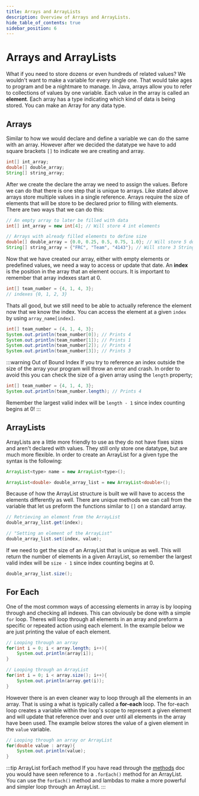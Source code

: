 ```yaml
---
title: Arrays and ArrayLists
description: Overview of Arrays and ArrayLists.
hide_table_of_contents: true
sidebar_position: 6
---
```


# Arrays and ArrayLists
What if you need to store dozens or even hundreds of related values? We wouldn't want to make a variable for every single one. That would take ages to program and be a nightmare to manage. In Java, arrays allow you to refer to collections of values by one variable. Each value in the array is called an **element**. Each array has a type indicating which kind of data is being stored. You can make an Array for any data type.

## Arrays
Similar to how we would declare and define a variable we can do the same with an array. However after we decided the datatype we have to add square brackets `[]` to indicate we are creating and array.
```java
int[] int_array;
double[] double_array;
String[] string_array;
```

After we create the declare the array we need to assign the values. Before we can do that there is one step that is unique to arrays. Like stated above arrays store multiple values in a single reference. Arrays require the size of elements that will be store to be declared prior to filling with elements. There are two ways that we can do this:
```java
// An empty array to later be filled with data
int[] int_array = new int[4]; // Will store 4 int elements

// Arrays with already filled elements to define size
double[] double_array = {0.0, 0.25, 0.5, 0.75, 1.0}; // Will store 5 double elements
String[] string_array = {"FRC", "Team", "4143"}; // Will store 3 String elements
```
Now that we have created our array, either with empty elements or predefined values, we need a way to access or update that date. An **index** is the position in the array that an element occurs. It is important to remember that array indexes start at 0.
```java
int[] team_number = {4, 1, 4, 3};
// indexes {0, 1, 2, 3}
```
Thats all good, but we still need to be able to actually reference the element now that we know the index. You can access the element at a given `index` by using `array_name[index]`.
```java
int[] team_number = {4, 1, 4, 3};
System.out.println(team_number[0]); // Prints 4
System.out.println(team_number[1]); // Prints 1
System.out.println(team_number[2]); // Prints 4
System.out.println(team_number[3]); // Prints 3
```
:::warning Out of Bound Index
If you try to reference an index outside the size of the array your program will throw an error and crash. In order to avoid this you can check the size of a given array using the `length` property;
```java
int[] team_number = {4, 1, 4, 3};
System.out.println(team_number.length); // Prints 4
```
Remember the largest valid index will be `length - 1` since index counting begins at 0!
:::

## ArrayLists
ArrayLists are a little more friendly to use as they do not have fixes sizes and aren't declared with values. They still only store one datatype, but are much more flexible. In order to create an ArrayList for a given type the syntax is the following:
```java title="Syntax"
ArrayList<type> name = new ArrayList<type>();
```
```java title="Example"
ArrayList<double> double_array_list = new ArrayList<double>();
```
Because of how the ArrayList structure is built we will have to access the elements differently as well. There are unique methods we can call from the variable that let us preform the functions similar to `[]` on a standard array.
```java
// Retrieving an element from the ArrayList
double_array_list.get(index);

// "Setting an element of the ArrayList"
double_array_list.set(index, value);
```
If we need to get the size of an ArrayList that is unique as well. This will return the number of elements in a given ArrayList, so remember the largest valid index will be `size - 1` since index counting begins at 0.
```java
double_array_list.size();
```

## For Each
One of the most common ways of accessing elements in array is by looping through and checking all indexes. This can obviously be done with a simple `for` loop. Theres will loop through all elements in an array and preform a specific or repeated action using each element. In the example below we are just printing the value of each element.
```java
// Looping through an array
for(int i = 0; i < array.length; i++){
    System.out.println(array[i]);
}

// Looping through an ArrayList
for(int i = 0; i < array.size(); i++){
    System.out.println(array.get(i));
}
```
However there is an even cleaner way to loop through all the elements in an array. That is using a what is typically called a **for-each** loop. The for-each loop creates a variable within the loop's scope to represent a given element and will update that reference over and over until all elements in the array have been used. The example below stores the value of a given element in the `value` variable.
```java
// Looping through an array or ArrayList
for(double value : array){
    System.out.println(value);
}
```
:::tip ArrayList forEach method
If you have read through the [methods](./methods.mdx) doc you would have seen reference to a `.forEach()` method for an ArrayList. You can use the `forEach()` method and lambdas to make a more powerful and simpler loop through an ArrayList.
:::